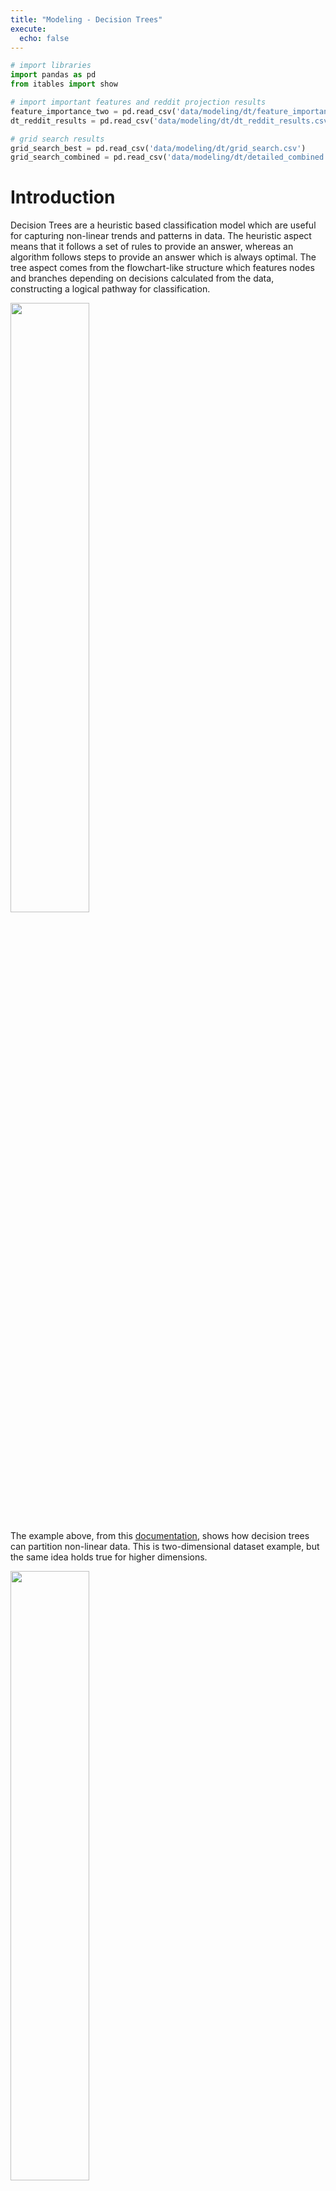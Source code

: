 ```yaml
---
title: "Modeling - Decision Trees"
execute:
  echo: false
---
```


```python
# import libraries
import pandas as pd
from itables import show

# import important features and reddit projection results
feature_importance_two = pd.read_csv('data/modeling/dt/feature_importance_two.csv')
dt_reddit_results = pd.read_csv('data/modeling/dt/dt_reddit_results.csv')

# grid search results
grid_search_best = pd.read_csv('data/modeling/dt/grid_search.csv')
grid_search_combined = pd.read_csv('data/modeling/dt/detailed_combined.csv')

```

# Introduction

Decision Trees are a heuristic based classification model which are useful for capturing non-linear trends and patterns in data. The heuristic aspect means that it follows a set of rules to provide an answer, whereas an algorithm follows steps to provide an answer which is always optimal. The tree aspect comes from the flowchart-like structure which features nodes and branches depending on decisions calculated from the data, constructing a logical pathway for classification.

![](images/modeling/dt/dt_intro_1.png){width=50% fig-align="center"}

The example above, from this [documentation](https://grantmcdermott.com/parttree/), shows how decision trees can partition non-linear data. This is two-dimensional dataset example, but the same idea holds true for higher dimensions.

![](images/modeling/dt/dt_intro_2.png){width=50% fig-align="center"}

The example above, from this [website](https://venngage-wordpress.s3.amazonaws.com/uploads/2019/08/what-is-a-decision-tree-5.png), shows the flowchart like structure, illustrating how a decision can be made by splitting logically on a criteria.

Notice that this example uses both qualitative and quantitative data. Decision Trees are effective on even mixed data. In fact, given at least a single column of quantitivate data, there are an infinite number of trees that can be made depending on how the quantitiatve variables are split. In addition to an infinite number of ways to split the quantitative variables (especially continuous data), tree depth can add to the complexity of a model.

Trees can be shallow or deep, meaning the number of branches and subsequent nodes that are allowed. A tree can be split until each node is pure or even only contains a single value. Purity in a node refers to the amount of labels within it. For example, given a decision tree whose task is to model a binary label dataset, if a node contains only a single label type, it is considered pure. Investigating the purity (and impurity) of a node is how "goodness" of split is measured. How are criteria for a split formed and how does this relate to purity? The common heuristics that are used in this process are:

- Gini
- Entropy
- Information Gain

Gini and Entropy calculate the impurity of a node, and Information Gain measures the overall impurity after a split is made and either Gini or Impurity is calculated. The attribute with the highest Information Gain is chosen for the split.

This section of the analysis will specifically use **Decision Tree Classification** [sklearn documentation](https://scikit-learn.org/stable/modules/generated/sklearn.tree.DecisionTreeClassifier.html).

# Strategy and Goals

More specifically, Decision Trees will be used here to create models for predicting political bias from text data. Aftering training models with news article which have known political biases, these models will be applied to Reddit data to project political bias, which could be a decent indicator of sentiment towards student loan relief in online social discourse.

>See the [Modeling Preparation](modeling_prep.qmd) page for a detailed breakdown of the data fromatting, labels for supervised learning, and necessity for disjointness.

# Hyperparameter Tuning

Due to the availability of hyperparameters within the deciison tree classifier, [GridSearchCV](https://scikit-learn.org/stable/modules/generated/sklearn.model_selection.GridSearchCV.html) was used to test each of the parameters for each the label aggregations. This uses the entire dataset and cross validates that, folding it into 5 different folds in this case. It essentially creates the training and testing sets during the process within the 5 different folds.

The hyperparameters tested were:

- criterion:
  - gini
  - entropy
  - log_loss
- max_depth:
  - None
  - 5
  - 10
- max_features:
  - None
  - sqrt
  - log2
  
## Hyperparameter Results

```python
show(grid_search_combined, style="width:100%;margin:auto")
```

## Hyperparameter Best Results

```python
show(grid_search_best, style="width:50%;margin:auto")
```

> Note that the combined search has rankings for each model based not only on accuracy but aspects such model fitting time. The best Hyperparameter Best Results will be used for the following modeling.

# Modeling

Due to the nature of decision trees, its possible to illustrate the actual node splits.

## Five Labels

![](images/modeling/dt/cm_five_labels.png){width=50% fig-align="center"}

![](images/modeling/dt/dt_five_labels.png.png){width=100% fig-align="center"}

This model across all five labels resulted in a 55.95% accuracy. It was particularly weak in predicting Lean Right correctly. The root node of the tree was $news \leq 1.5$.

## Three Labels

![](images/modeling/dt/cm_three_labels.png){width=50% fig-align="center"}

![](images/modeling/dt/dt_three_labels.png.png){width=100% fig-align="center"}

When combining Lean Left and Lean Right with Left and Right, respectively, the model accuracy was just below 60%. The root node of the tree was $fox \leq 1.5$.

## Strict Three Labels

![](images/modeling/dt/cm_strict_three_labels.png){width=50% fig-align="center"}

![](images/modeling/dt/dt_strict_three_labels.png.png){width=100% fig-align="center"}

When the leaning political biases weren't combined, the accuracy of the model had a slight increase of about 5%. The root node of the tree was $news \leq 1.5$.

## Two Labels

![](images/modeling/dt/cm_two_labels.png){width=50% fig-align="center"}

![](images/modeling/dt/dt_two_labels.png.png){width=100% fig-align="center"}

When combining Lean Left and Lean Right with Left and Right, respectively, and dropping the Center label, the model accuracy was almost 61%. There were still a high amount of incorrect predictions, which could be reflective on the leanings. The root node of the tree was $required \leq 0.5$.

## Strict Two Labels

![](images/modeling/dt/cm_strict_two_labels.png){width=50% fig-align="center"}

![](images/modeling/dt/dt_strict_two_labels.png.png){width=100% fig-align="center"}

When the leaning political biases weren't combined, and dropping the the Center label, the accuracy of the model increased by almost 20% over all other models. This is a respectable model, and the best performance with the Decision Tree classification in this section. Additionally, it had the simplest tree with the root node being $news \leq 2.5$.

## Comparing Trees

The models using different subsets and aggregations of the data prodcued several different trees. Just examining the root node, $news$ was mainly the root node. However, the last tree provided a different split value of $2.5$ versus $1.5$ for the others with that root node. However, the other root nodes were $required$ and $fox$.


# Reddit Projections

To apply this model in projecting political bias on Reddit authors, feature permutation was performed on the best performing 2-Class model to obtain the most important features from the original 1000 labels. The 3-Class model had poor perfomance, so that wasn't pursued for this section. Additionally, the important features were combined with the nodes of the tree. Subsequently:

1. The models were retrained on this subset of important features.
2. The Reddit count vectorized data was then reduced to these feautres.
3. The models were appplied to the Reddit subset.

## Feature Importance through Permutation

### Two Features - Strict Two Political Biases

```python
show(feature_importance_two[feature_importance_two['absolute_importance']>0], style="width:50%;margin:auto")
```

>After combining these features with the missing features from the decision tree nodes, the new model features only 11 words.


## Retrained Models

The retrained models with fewer features had roughly about the same accuracy.

### Two Features

![](images/modeling/nb/cm_important_two_labels.png){width=50% fig-align="center"}

## Reddit Projection Results

```python
show(dt_reddit_results, style="width:50%;margin:auto")
```

>The above illustrates the predicions for both the three and two label models as well as their probabilities. This was a strictly two-label projection onto the Reddit data and shows some decently high confidence from the model.


# Conclusion


---

# Code Links

- [Modeling Functions](https://github.com/Student-Loan-Forgiveness/Student-Loan-Forgiveness/blob/main/scripts/modeling/modeling_functions.py)
- [Decision Tree Modeling](https://github.com/Student-Loan-Forgiveness/Student-Loan-Forgiveness/blob/main/scripts/modeling/decision_trees.py)
